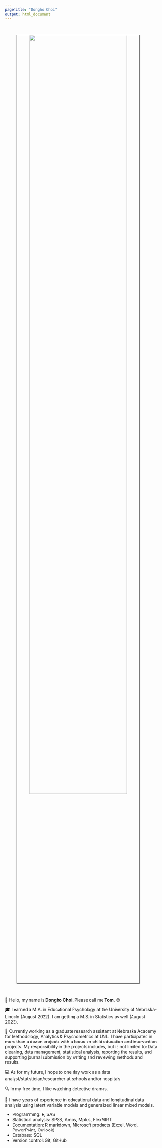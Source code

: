 ```yaml
---
pagetitle: "Dongho Choi"
output: html_document
---
```


<link rel="stylesheet" href="styles.css" type="text/css">
<link rel="stylesheet" href="site_libs/academicons-1.9.1/css/academicons.min.css"/>

<br>

<p align="center">
<img src="images/profile_pic.jpg" style="width:80%; border:0.5px solid; margin-right: 20px" align="center">
</p>
<br>

👋 Hello, my name is **Dongho Choi**. Please call me **Tom**. 😊

🎓 I earned a M.A. in Educational Psychology at the University of Nebraska-Lincoln (August 2022). I am getting a M.S. in Statistics as well (August 2023).

💼 Currently working as a graduate research assistant at Nebraska Academy for Methodology, Analytics & Psychometrics at UNL. I have participated in more than a dozen projects with a focus on child education and intervention projects. My responsibility in the projects includes, but is not limited to: Data cleaning, data management, statistical analysis, reporting the results, and supporting journal submission by writing and reviewing methods and results.

💻 As for my future, I hope to one day work as a data analyst/statistician/researcher at schools and/or hospitals

🔍 In my free time, I like watching detective dramas.

💪 I have years of experience in educational data and longitudinal data analysis using latent variable models and generalized linear mixed models.

+ Programming: R, SAS
+ Statistical analysis: SPSS, Amos, Mplus, FlexMIRT
+ Documentation: R markdown, Microsoft products (Excel, Word, PowerPoint, Outlook)
+ Database: SQL
+ Version control: Git, GitHub
